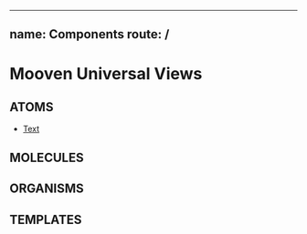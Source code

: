 
---
name: Components
route: /
---

# **M**ooven **U**niversal **V**iews

## ATOMS
- [Text](/text)

## MOLECULES

## ORGANISMS

## TEMPLATES
